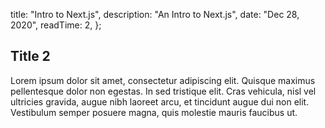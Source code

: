 
  title: "Intro to Next.js",
  description: "An Intro to Next.js",
  date: "Dec 28, 2020",
  readTime: 2,
};


## Title 2

Lorem ipsum dolor sit amet, consectetur adipiscing elit. Quisque maximus pellentesque dolor non egestas.
In sed tristique elit. Cras vehicula, nisl vel ultricies gravida, augue nibh laoreet arcu, et tincidunt
augue dui non elit. Vestibulum semper posuere magna, quis molestie mauris faucibus ut.
